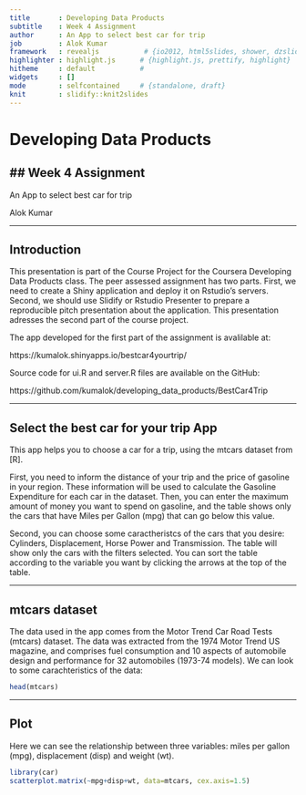 ```yaml
---
title       : Developing Data Products
subtitle    : Week 4 Assignment
author      : An App to select best car for trip
job         : Alok Kumar
framework   : revealjs           # {io2012, html5slides, shower, dzslides, ...}
highlighter : highlight.js      # {highlight.js, prettify, highlight}
hitheme     : default           # 
widgets     : []
mode        : selfcontained     # {standalone, draft}
knit        : slidify::knit2slides
---
```


<style>
.reveal h1 {
    font-size: 2em;
    color: #fff7e6;
    text-align: left;
    padding-bottom: 10px;
    font-family: Impact, sans-serif;
}

.reveal h2 {
    font-size: 1.5em;
    color: #fff7e6;
    text-align: left;
    padding-bottom: 10px;
    font-family: Impact, sans-serif;
}

.reveal p {
    font-size: 0.75em;
    color: #fff7e6;
    text-align: left;
    padding-bottom: 10px;
    font-family: Verdana, sans-serif;
}


</style>


# Developing Data Products
## Week 4 Assignment
-------------------------------------

An App to select best car for trip


Alok Kumar

---

## Introduction

This presentation is part of the Course Project for the Coursera Developing Data Products class. The peer assessed assignment has two parts. First, we need to create a Shiny application and deploy it on Rstudio's servers. Second, we should use Slidify or Rstudio Presenter to prepare a reproducible pitch presentation about the application. This presentation adresses the second part of the course project.

The app developed for the first part of the assignment is avalilable at:

https://kumalok.shinyapps.io/bestcar4yourtrip/

Source code for ui.R and server.R files are available on the GitHub:

https://github.com/kumalok/developing_data_products/BestCar4Trip


---

## Select the best car for your trip App

This app helps you to choose a car for a trip, using the mtcars dataset from [R].

First, you need to inform the distance of your trip and the price of gasoline in your region. These information will be used to calculate the Gasoline Expenditure for each car in the dataset. Then, you can enter the maximum amount of money you want to spend on gasoline, and the table shows only the cars that have Miles per Gallon (mpg) that can go below this value.

Second, you can choose some caractheristcs of the cars that you desire: Cylinders, Displacement, Horse Power and Transmission. The table will show only the cars with the filters selected. You can sort the table according to the variable you want by clicking the arrows at the top of the table.


---

## mtcars dataset

The data used in the app comes from the Motor Trend Car Road Tests (mtcars) dataset. The data was extracted from the 1974 Motor Trend US magazine, and comprises fuel consumption and 10 aspects of automobile design and performance for 32 automobiles (1973-74 models). We can look to some carachteristics of the data:

```r
head(mtcars)
```

--- 

## Plot 

Here we can see the relationship between three variables: miles per gallon (mpg), displacement (disp) and weight (wt).

```r
library(car)
scatterplot.matrix(~mpg+disp+wt, data=mtcars, cex.axis=1.5)
```
